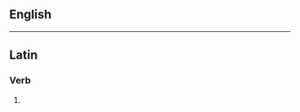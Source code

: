 ==English==
{{no entry|[[Appendix:English dictionary-only terms]]|lang=en}}

----

==Latin==

===Verb===
{{la-verb-form|abnōdāte}}

# {{inflection of|abnōdō||1|p|pres|actv|impr|lang=la}}
